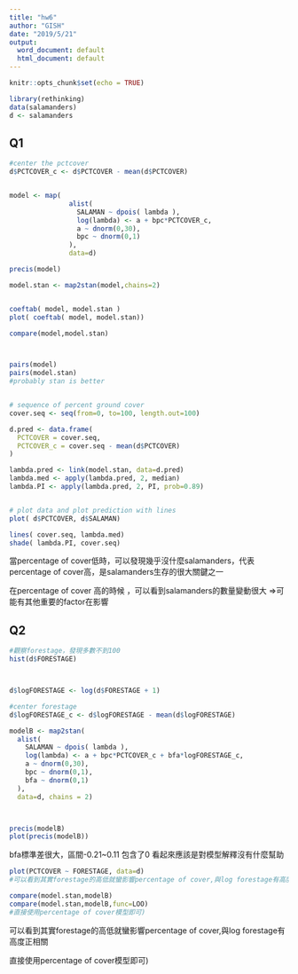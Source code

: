 ---
title: "hw6"
author: "GISH"
date: "2019/5/21"
output:
  word_document: default
  html_document: default
---

```{r setup, include=FALSE}
knitr::opts_chunk$set(echo = TRUE)

library(rethinking)
data(salamanders)
d <- salamanders

```

## Q1

```{r}

#center the pctcover
d$PCTCOVER_c <- d$PCTCOVER - mean(d$PCTCOVER)


model <- map( 
               alist(
                 SALAMAN ~ dpois( lambda ),
                 log(lambda) <- a + bpc*PCTCOVER_c,
                 a ~ dnorm(0,30),
                 bpc ~ dnorm(0,1)
               ),
               data=d)

precis(model)

model.stan <- map2stan(model,chains=2)


coeftab( model, model.stan ) 
plot( coeftab( model, model.stan))

compare(model,model.stan)



pairs(model)
pairs(model.stan)
#probably stan is better


# sequence of percent ground cover
cover.seq <- seq(from=0, to=100, length.out=100)

d.pred <- data.frame(
  PCTCOVER = cover.seq,
  PCTCOVER_c = cover.seq - mean(d$PCTCOVER)
)

lambda.pred <- link(model.stan, data=d.pred)
lambda.med <- apply(lambda.pred, 2, median)
lambda.PI <- apply(lambda.pred, 2, PI, prob=0.89)


# plot data and plot prediction with lines
plot( d$PCTCOVER, d$SALAMAN)

lines( cover.seq, lambda.med)
shade( lambda.PI, cover.seq)


```

當percentage of cover低時，可以發現幾乎沒什麼salamanders，代表percentage of cover高，是salamanders生存的很大關鍵之一

在percentage of cover 高的時候 ，可以看到salamanders的數量變動很大
=>可能有其他重要的factor在影響


## Q2

```{r}

#觀察forestage，發現多數不到100
hist(d$FORESTAGE)



d$logFORESTAGE <- log(d$FORESTAGE + 1)

#center forestage
d$logFORESTAGE_c <- d$logFORESTAGE - mean(d$logFORESTAGE)

modelB <- map2stan( 
  alist(
    SALAMAN ~ dpois( lambda ),
    log(lambda) <- a + bpc*PCTCOVER_c + bfa*logFORESTAGE_c,
    a ~ dnorm(0,30),
    bpc ~ dnorm(0,1),
    bfa ~ dnorm(0,1)
  ),
  data=d, chains = 2)



precis(modelB)
plot(precis(modelB))


```

bfa標準差很大，區間-0.21~0.11 包含了0
看起來應該是對模型解釋沒有什麼幫助

```{r}
plot(PCTCOVER ~ FORESTAGE, data=d)
#可以看到其實forestage的高低就蠻影響percentage of cover,與log forestage有高度正相關

compare(model.stan,modelB)
compare(model.stan,modelB,func=LOO)
#直接使用percentage of cover模型即可)
```

可以看到其實forestage的高低就蠻影響percentage of cover,與log forestage有高度正相關

直接使用percentage of cover模型即可)

